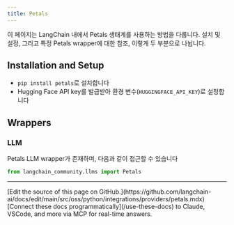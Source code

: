 ```yaml
---
title: Petals
---
```


이 페이지는 LangChain 내에서 Petals 생태계를 사용하는 방법을 다룹니다.
설치 및 설정, 그리고 특정 Petals wrapper에 대한 참조, 이렇게 두 부분으로 나뉩니다.

## Installation and Setup
- `pip install petals`로 설치합니다
- Hugging Face API key를 발급받아 환경 변수(`HUGGINGFACE_API_KEY`)로 설정합니다

## Wrappers

### LLM

Petals LLM wrapper가 존재하며, 다음과 같이 접근할 수 있습니다
```python
from langchain_community.llms import Petals
```

---

<Callout icon="pen-to-square" iconType="regular">
    [Edit the source of this page on GitHub.](https://github.com/langchain-ai/docs/edit/main/src/oss/python/integrations/providers/petals.mdx)
</Callout>
<Tip icon="terminal" iconType="regular">
    [Connect these docs programmatically](/use-these-docs) to Claude, VSCode, and more via MCP for    real-time answers.
</Tip>
